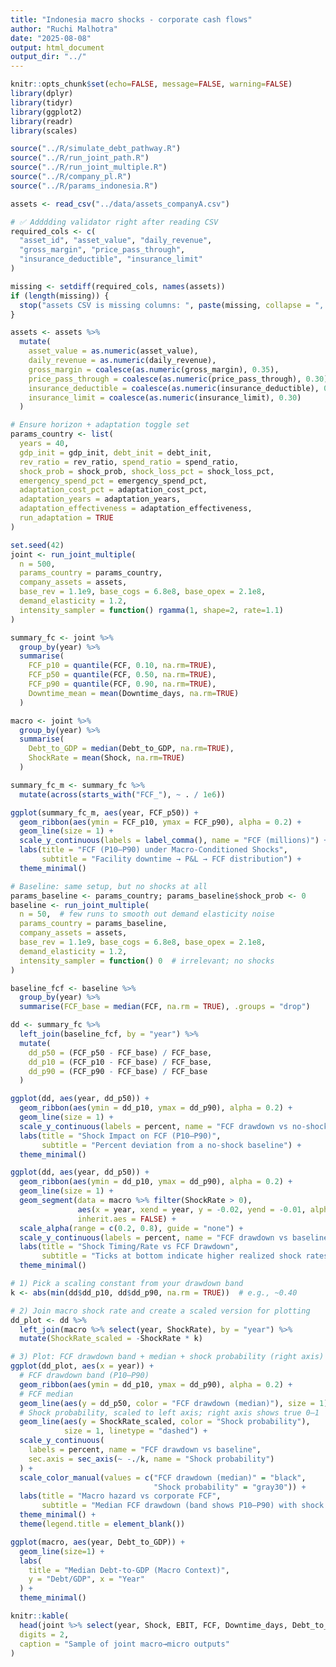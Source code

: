 ```yaml
---
title: "Indonesia macro shocks - corporate cash flows"
author: "Ruchi Malhotra"
date: "2025-08-08"
output: html_document
output_dir: "../"
---
```


```r
knitr::opts_chunk$set(echo=FALSE, message=FALSE, warning=FALSE)
library(dplyr)
library(tidyr)
library(ggplot2)
library(readr)
library(scales)

source("../R/simulate_debt_pathway.R")
source("../R/run_joint_path.R")
source("../R/run_joint_multiple.R")
source("../R/company_pl.R")
source("../R/params_indonesia.R")

assets <- read_csv("../data/assets_companyA.csv")

# ✅ Adddding validator right after reading CSV
required_cols <- c(
  "asset_id", "asset_value", "daily_revenue",
  "gross_margin", "price_pass_through",
  "insurance_deductible", "insurance_limit"
)

missing <- setdiff(required_cols, names(assets))
if (length(missing)) {
  stop("assets CSV is missing columns: ", paste(missing, collapse = ", "))
}

assets <- assets %>%
  mutate(
    asset_value = as.numeric(asset_value),
    daily_revenue = as.numeric(daily_revenue),
    gross_margin = coalesce(as.numeric(gross_margin), 0.35),
    price_pass_through = coalesce(as.numeric(price_pass_through), 0.30),
    insurance_deductible = coalesce(as.numeric(insurance_deductible), 0.01),
    insurance_limit = coalesce(as.numeric(insurance_limit), 0.30)
  )
```


```r

# Ensure horizon + adaptation toggle set
params_country <- list(
  years = 40,
  gdp_init = gdp_init, debt_init = debt_init,
  rev_ratio = rev_ratio, spend_ratio = spend_ratio,
  shock_prob = shock_prob, shock_loss_pct = shock_loss_pct,
  emergency_spend_pct = emergency_spend_pct,
  adaptation_cost_pct = adaptation_cost_pct,
  adaptation_years = adaptation_years,
  adaptation_effectiveness = adaptation_effectiveness,
  run_adaptation = TRUE
)

set.seed(42)
joint <- run_joint_multiple(
  n = 500,
  params_country = params_country,
  company_assets = assets,
  base_rev = 1.1e9, base_cogs = 6.8e8, base_opex = 2.1e8,
  demand_elasticity = 1.2,
  intensity_sampler = function() rgamma(1, shape=2, rate=1.1)
)

```


```r
summary_fc <- joint %>%
  group_by(year) %>%
  summarise(
    FCF_p10 = quantile(FCF, 0.10, na.rm=TRUE),
    FCF_p50 = quantile(FCF, 0.50, na.rm=TRUE),
    FCF_p90 = quantile(FCF, 0.90, na.rm=TRUE),
    Downtime_mean = mean(Downtime_days, na.rm=TRUE)
  )

macro <- joint %>%
  group_by(year) %>%
  summarise(
    Debt_to_GDP = median(Debt_to_GDP, na.rm=TRUE),
    ShockRate = mean(Shock, na.rm=TRUE)
  )
```

```r

summary_fc_m <- summary_fc %>%
  mutate(across(starts_with("FCF_"), ~ . / 1e6))

ggplot(summary_fc_m, aes(year, FCF_p50)) +
  geom_ribbon(aes(ymin = FCF_p10, ymax = FCF_p90), alpha = 0.2) +
  geom_line(size = 1) +
  scale_y_continuous(labels = label_comma(), name = "FCF (millions)") +
  labs(title = "FCF (P10–P90) under Macro-Conditioned Shocks",
       subtitle = "Facility downtime → P&L → FCF distribution") +
  theme_minimal()

```

```r
# Baseline: same setup, but no shocks at all
params_baseline <- params_country; params_baseline$shock_prob <- 0
baseline <- run_joint_multiple(
  n = 50,  # few runs to smooth out demand elasticity noise
  params_country = params_baseline,
  company_assets = assets,
  base_rev = 1.1e9, base_cogs = 6.8e8, base_opex = 2.1e8,
  demand_elasticity = 1.2,
  intensity_sampler = function() 0  # irrelevant; no shocks
)

baseline_fcf <- baseline %>%
  group_by(year) %>%
  summarise(FCF_base = median(FCF, na.rm = TRUE), .groups = "drop")

dd <- summary_fc %>%
  left_join(baseline_fcf, by = "year") %>%
  mutate(
    dd_p50 = (FCF_p50 - FCF_base) / FCF_base,
    dd_p10 = (FCF_p10 - FCF_base) / FCF_base,
    dd_p90 = (FCF_p90 - FCF_base) / FCF_base
  )

ggplot(dd, aes(year, dd_p50)) +
  geom_ribbon(aes(ymin = dd_p10, ymax = dd_p90), alpha = 0.2) +
  geom_line(size = 1) +
  scale_y_continuous(labels = percent, name = "FCF drawdown vs no-shock baseline") +
  labs(title = "Shock Impact on FCF (P10–P90)",
       subtitle = "Percent deviation from a no-shock baseline") +
  theme_minimal()

```


```r

ggplot(dd, aes(year, dd_p50)) +
  geom_ribbon(aes(ymin = dd_p10, ymax = dd_p90), alpha = 0.2) +
  geom_line(size = 1) +
  geom_segment(data = macro %>% filter(ShockRate > 0),
               aes(x = year, xend = year, y = -0.02, yend = -0.01, alpha = ShockRate),
               inherit.aes = FALSE) +
  scale_alpha(range = c(0.2, 0.8), guide = "none") +
  scale_y_continuous(labels = percent, name = "FCF drawdown vs baseline") +
  labs(title = "Shock Timing/Rate vs FCF Drawdown",
       subtitle = "Ticks at bottom indicate higher realized shock rates") +
  theme_minimal()


```

```r

# 1) Pick a scaling constant from your drawdown band
k <- abs(min(dd$dd_p10, dd$dd_p90, na.rm = TRUE))  # e.g., ~0.40

# 2) Join macro shock rate and create a scaled version for plotting
dd_plot <- dd %>%
  left_join(macro %>% select(year, ShockRate), by = "year") %>%
  mutate(ShockRate_scaled = -ShockRate * k)

# 3) Plot: FCF drawdown band + median + shock probability (right axis)
ggplot(dd_plot, aes(x = year)) +
  # FCF drawdown band (P10–P90)
  geom_ribbon(aes(ymin = dd_p10, ymax = dd_p90), alpha = 0.2) +
  # FCF median
  geom_line(aes(y = dd_p50, color = "FCF drawdown (median)"), size = 1) +
  # Shock probability, scaled to left axis; right axis shows true 0–1
  geom_line(aes(y = ShockRate_scaled, color = "Shock probability"),
            size = 1, linetype = "dashed") +
  scale_y_continuous(
    labels = percent, name = "FCF drawdown vs baseline",
    sec.axis = sec_axis(~ -./k, name = "Shock probability")
  ) +
  scale_color_manual(values = c("FCF drawdown (median)" = "black",
                                "Shock probability" = "gray30")) +
  labs(title = "Macro hazard vs corporate FCF",
       subtitle = "Median FCF drawdown (band shows P10–P90) with shock probability (right axis)") +
  theme_minimal() +
  theme(legend.title = element_blank())


```


```r

ggplot(macro, aes(year, Debt_to_GDP)) +
  geom_line(size=1) +
  labs(
    title = "Median Debt-to-GDP (Macro Context)",
    y = "Debt/GDP", x = "Year"
  ) +
  theme_minimal()

```


```r
knitr::kable(
  head(joint %>% select(year, Shock, EBIT, FCF, Downtime_days, Debt_to_GDP)),
  digits = 2,
  caption = "Sample of joint macro→micro outputs"
)


```

